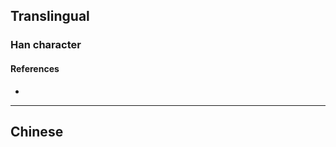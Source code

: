 {{also|撏}}
{{character info/new}}
==Translingual==

===Han character===
{{Han char|rn=64|rad=手|as=06|sn=9|four=|canj=QSMI,XQSMI|ids=⿰扌寻}}

====References====
* {{Han ref|kx=0431.171|hdz=31876.040|uh=6326|ud=25382}}

----

==Chinese==
{{zh-see|撏}}